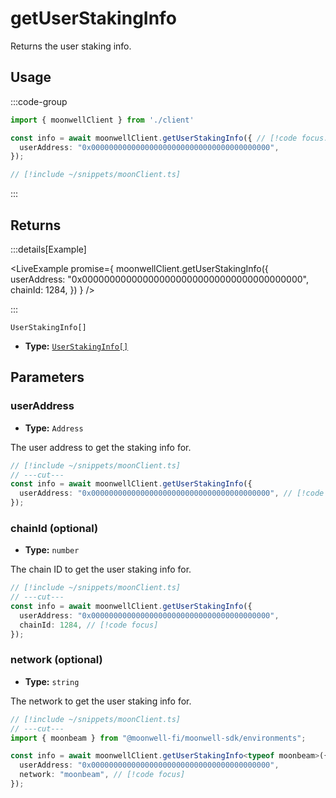 
# getUserStakingInfo

Returns the user staking info.

## Usage

:::code-group

```ts twoslash [example.ts]
import { moonwellClient } from './client'

const info = await moonwellClient.getUserStakingInfo({ // [!code focus:3]
  userAddress: "0x0000000000000000000000000000000000000000",
});
```

```ts twoslash [client.ts] filename="client.ts"
// [!include ~/snippets/moonClient.ts]
```

:::

## Returns

:::details[Example]

<LiveExample promise={
  moonwellClient.getUserStakingInfo({
    userAddress: "0x0000000000000000000000000000000000000000",
    chainId: 1284,
  })
} />

:::

```
UserStakingInfo[]
```

- **Type:** [`UserStakingInfo[]`](/docs/glossary/types#userstakinginfo)

## Parameters

### userAddress

- **Type:** `Address`

The user address to get the staking info for.

```ts twoslash
// [!include ~/snippets/moonClient.ts]
// ---cut---
const info = await moonwellClient.getUserStakingInfo({
  userAddress: "0x0000000000000000000000000000000000000000", // [!code focus]
});
```

### chainId (optional)

- **Type:** `number`

The chain ID to get the user staking info for.

```ts twoslash
// [!include ~/snippets/moonClient.ts]
// ---cut---
const info = await moonwellClient.getUserStakingInfo({
  userAddress: "0x0000000000000000000000000000000000000000",
  chainId: 1284, // [!code focus]
});
```

<OptionalNetworkParameterInfo />

### network (optional)

- **Type:** `string`

The network to get the user staking info for.

```ts twoslash
// [!include ~/snippets/moonClient.ts]
// ---cut---
import { moonbeam } from "@moonwell-fi/moonwell-sdk/environments";

const info = await moonwellClient.getUserStakingInfo<typeof moonbeam>({
  userAddress: "0x0000000000000000000000000000000000000000",
  network: "moonbeam", // [!code focus]
});
```
